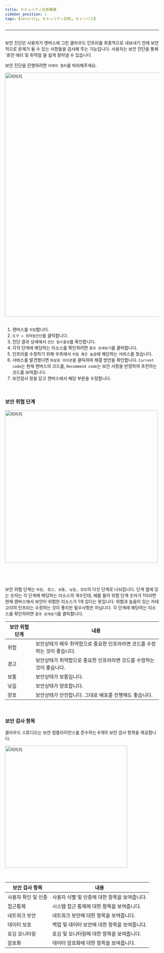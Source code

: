 ```yaml
---
title: セキュリティ診断概要
sidebar_position: 1
tags: [security, セキュリティ診断, キャンバス]
---
```



<hr />
<br />
보안 진단은 사용자가 캔버스에 그린 클라우드 인프라를 최종적으로 내보내기 전에
보안적으로 문제가 될 수 있는 사항들을 검사해 주는 기능입니다. 사용자는 보안
진단을 통해 `휴먼 에러 및 취약점`을 쉽게 찾아낼 수 있습니다.

보안 진단을 진행하려면 `아래의 절차`를 따라해주세요.

<div className={styles.imgWrap}>
    <img src={security01} width="800px" alt="이미지" />
</div>

<br />

1. 캔버스를 `저장`합니다.
2. `도구 > 취약점진단`을 클릭합니다.
3. 진단 결과 상세에서 `진단 점수결과`를 확인합니다.
4. 각각 단계에 해당하는 리소스를 확인하려면 `결과 상세보기`를 클릭합니다.
5. 인프라를 수정하기 위해 우측에서 `위험 혹은 높음`에 해당하는 서비스를 찾습니다.
6. 서비스를 발견했다면 `화살표 아이콘`을 클릭하여 해결 방안을 확인합니다. `Current code`는 현재 캔버스의 코드를, `Recommend code`는 보안 사항을 반영하여 추천하는 코드를 보여줍니다.
7. 보안검사 창을 닫고 캔버스에서 해당 부분을 수정합니다.

<br />

### 보안 위협 단계

<div className={styles.imgWrap}>
    <img src={security02} width="500px" alt="이미지" />
</div>
<p>&nbsp;</p>
<br />

보안 위협 단계는 `위험, 경고, 보통, 낮음, 양호`의 다섯 단계로 나눠집니다. 단계 옆에 있는 숫자는 각 단계에 해당하는 리소스의 개수인데, 예를 들어 위험 단계 숫자가 1이라면 현재 캔버스에서 보안이 위험한 리소스가 1개 있다는 뜻입니다.
위험과 높음이 있는 카테고리의 인프라는 수정하는 것이 좋지만 필수사항은 아닙니다.
각 단계에 해당하는 리소스를 확인하려면 `결과 상세보기`를 클릭합니다.

| 보안 위협 단계 | 내용                                                                        |
| -------------- | --------------------------------------------------------------------------- |
| 위험           | 보안상태가 매우 취약함으로 중요한 인프라라면 코드를 수정하는 것이 좋습니다. |
| 경고           | 보안상태가 취약함으로 중요한 인프라라면 코드를 수정하는 것이 좋습니다.      |
| 보통           | 보안상태가 보통입니다.                                                      |
| 낮음           | 보안상태가 양호합니다.                                                      |
| 양호           | 보안상태가 안전합니다. 그대로 배포를 진행해도 좋습니다.                     |

<br />

### 보안 검사 항목

클라우드 스튜디오는 보안 컴플라이언스를 준수하는 6개의 보안 검사 항목을 제공합니다.

<div className={styles.imgWrap}>
    <img src={security03} width="400px" alt="이미지" />
</div>

<p>&nbsp;</p>

| 보안 검사 항목      | 내용                                          |
| ------------------- | --------------------------------------------- |
| 사용자 확인 및 인증 | 사용자 식별 및 인증에 대한 항목을 보여줍니다. |
| 접근통제            | 시스템 접근 통제에 대한 항목을 보여줍니다.    |
| 네트워크 보안       | 네트워크 보안에 대한 항목을 보여줍니다.       |
| 데이터 보호         | 백업 및 데이터 보안에 대한 항목을 보여줍니다. |
| 로깅 모니터링       | 로깅 및 모니터링에 대한 항목을 보여줍니다.    |
| 암호화              | 데이터 암호화에 대한 항목을 보여줍니다.       |
